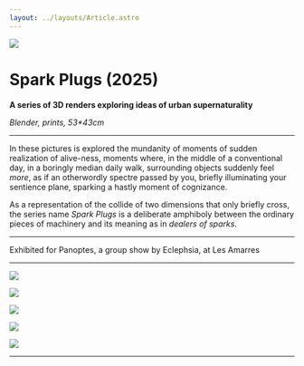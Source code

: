 ---
layout: ../layouts/Article.astro
---

![](../media/spark-plugs/cover.png)

# Spark Plugs (2025)

**A series of 3D renders exploring ideas of urban supernaturality**

_Blender, prints, 53\*43cm_

---

In these pictures is explored the mundanity of moments of sudden realization of alive-ness, moments where, in the middle of a conventional day, in a boringly median daily walk, surrounding objects suddenly feel _more_, as if an otherwordly spectre passed by you, briefly illuminating your sentience plane, sparking a hastly moment of cognizance.

As a representation of the collide of two dimensions that only briefly cross, the series name _Spark Plugs_ is a deliberate amphiboly between the ordinary pieces of machinery and its meaning as in _dealers of sparks_.

---

Exhibited for Panoptes, a group show by Eclephsia, at Les Amarres

---

![](../media/spark-plugs/gardien.jpg)

![](../media/spark-plugs/kicker.jpg)

![](../media/spark-plugs/climber.jpg)

![](../media/spark-plugs/metro.jpg)

![](../media/spark-plugs/kissers.jpg)

---
